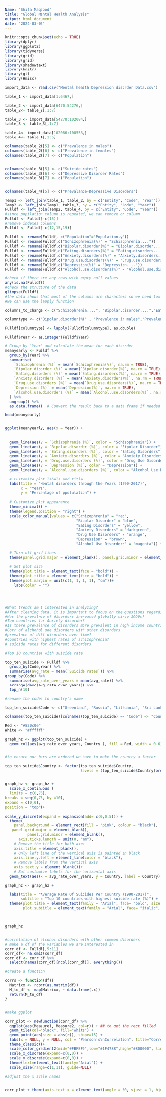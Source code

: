 ```yaml
---
Name: "Shifa Maqsood"
title: "Global Mental Health Analysis"
output: html_document
date: "2024-03-02"
---
```


```r
knitr::opts_chunk$set(echo = TRUE)
library(dplyr)
library(ggplot2)
library(tidyverse)
library(grid)
library(grid)
library(shadowtext)
library(knitr)
library(gt)
library(Hmisc)
```

```r
import_data <- read.csv("Mental health Depression disorder Data.csv")

```

```r

table_1 <- import_data[1:6467,]

table_2 <- import_data[6470:54276,]
table_2<- table_2[,1:7]

table_3 <- import_data[54278:102084,]
table_3 <- table_3[,1:7]

table_4<- import_data[102086:108553,]
table_4<- table_4[,1:5]

```

```r
colnames(table_2)[5] <- c("Prevalence in males")
colnames(table_2)[6] <- c("Prevalence in females")
colnames(table_2)[7] <- c("Population")


colnames(table_3)[5] <- c("Suicide rates")
colnames(table_3)[6] <- c("Depressive Disorder Rates")
colnames(table_3)[7] <- c("Population")


colnames(table_4)[5] <- c("Prevalance-Depressive Disorders")
```

```r
Temp1 <- left_join(table_1, table_2, by = c("Entity", "Code", "Year"))
Temp2 <- left_join(Temp1, table_3, by = c("Entity", "Code", "Year"))
Fulldf <- left_join(Temp2, table_4, by = c("Entity", "Code", "Year"))
#since popilation column is repeated, we can remove on column
Fulldf <- Fulldf[-c(15)]
#remove indexes columns 
Fulldf <- Fulldf[-c(12,15,19)]

Fulldf <- rename(Fulldf, c("Population"="Population.y"))
Fulldf <- rename(Fulldf,c("Schizophrenia(%)" = "Schizophrenia...."))
Fulldf <- rename(Fulldf,c("Bipolar.disorder(%)" = "Bipolar.disorder...."))
Fulldf <- rename(Fulldf,c("Eating.disorders(%)" = "Eating.disorders...."))
Fulldf <- rename(Fulldf,c("Anxiety.disorders(%)" = "Anxiety.disorders...."))
Fulldf <- rename(Fulldf,c("Drug.use.disorders(%)" = "Drug.use.disorders...."))
Fulldf <- rename(Fulldf,c("Depression(%)" = "Depression...."))
Fulldf <- rename(Fulldf,c("Alcohol.use.disorders(%)" = "Alcohol.use.disorders...."))


```


```r
#check if there are any rows with empty null values 
any(is.na(Fulldf))
#check the structure of the data 
glimpse(Fulldf)
#the data shows that most of the columns are characters so we need tox convert them to double data type 
#we can use the lapply function

columns_to_change <- c("Schizophrenia....", "Bipolar.disorder....","Eating.disorders....","Anxiety.disorders....", "Drug.use.disorders....", "Depression....", "Alcohol.use.disorders....", "Prevalence in males", "Prevalence in females","Suicide rates", "Depressive Disorder Rates", "Population", "Prevalance-Depressive Disorders")

columntype <- c("Bipolar.disorder(%)" , "Prevalence in males","Prevalence in females","Suicide rates","Depressive Disorder Rates","Population", "Prevalance-Depressive Disorders")

Fulldf[columntype] <- lapply(Fulldf[columntype], as.double)

Fulldf$Year <- as.integer(Fulldf$Year)
```


```r

# Group by 'Year' and calculate the mean for each disorder
meanyearly <- Fulldf %>%
  group_by(Year) %>%
  summarise(
    `Schizophrenia (%)` = mean(`Schizophrenia(%)`, na.rm = TRUE),
    `Bipolar.disorder (%)` = mean(`Bipolar.disorder(%)`, na.rm = TRUE),
    `Eating.disorders (%)` = mean(`Eating.disorders(%)`, na.rm = TRUE),
    `Anxiety.disorders (%)` = mean(`Anxiety.disorders(%)`, na.rm = TRUE),
    `Drug.use.disorders (%)` = mean(`Drug.use.disorders(%)`, na.rm = TRUE),
    `Depression (%)` = mean(`Depression(%)`, na.rm = TRUE),
    `Alcohol.use.disorders (%)` = mean(`Alcohol.use.disorders(%)`, na.rm = TRUE)
  ) %>%
  ungroup() %>%
  as.data.frame()  # Convert the result back to a data frame if needed

head(meanyearly)



```






```r
ggplot(meanyearly, aes(x = Year)) +
  
 
  geom_line(aes(y = `Schizophrenia (%)`, color = "Schizophrenia")) +
  geom_line(aes(y = `Bipolar.disorder (%)`, color = "Bipolar Disorder")) +
  geom_line(aes(y = `Eating.disorders (%)`, color = "Eating Disorders")) +
  geom_line(aes(y = `Anxiety.disorders (%)`, color = "Anxiety Disorders")) +
  geom_line(aes(y = `Drug.use.disorders (%)`, color = "Drug Use Disorders")) +
  geom_line(aes(y = `Depression (%)`, color = "Depression")) +
  geom_line(aes(y = `Alcohol.use.disorders (%)`, color = "Alcohol Use Disorders")) +
  
  # Customize plot labels and title
  labs(title = "Mental disorders through the Years (1990-2017)",
       x = "Years",
       y = "Percentage of ppolulation") +
  
  # Customize plot appearance
  theme_minimal() +
  theme(legend.position = "right") +
  scale_color_manual(values = c("Schizophrenia" = "red",
                                "Bipolar Disorder" = "blue",
                                "Eating Disorders" = "yellow",
                                "Anxiety Disorders" = "darkgreen",
                                "Drug Use Disorders" = "orange",
                                "Depression" = "brown",
                                "Alcohol Use Disorders" = "magenta")) +
  
  # Turn off grid lines
  theme(panel.grid.major = element_blank(), panel.grid.minor = element_blank()) +
  
  # Set plot size
  theme(plot.title = element_text(face = "bold")) +
  theme(plot.title = element_text(face = "bold")) +
  theme(plot.margin = unit(c(1, 1, 1, 1), "cm"))+
    labs(color = "") 





```

```r
#What trends am I interested in analyzing?
#After cleaning data, it is important to focus on the questions regarding the dataset that interest you the most 
#Has the prevalnce of disorders increased globally since 1990s?
#Top countries for Anxiety disorder?
#Is there prevalance of disorders more prevalent in high income countries?
#Corr of alchohol ude disorders with other disorders 
#prevalnce of diff disorders over time?
#countries with highest rates of schizophrenia?
# suicide rates for different disorders
```

```r

#Top 10 countries with suicide rate 

top_ten_suicide <- Fulldf %>%
  group_by(Code,Year) %>%
  summarise(avg_rate = mean(`Suicide rates`)) %>%
group_by(Code) %>%
  summarise(avg_rate_over_years = mean(avg_rate)) %>%
  arrange(desc(avg_rate_over_years)) %>%
  top_n(10)

#rename the codes to country's name 

top_ten_suicide$Code <- c("Greenland", "Russia", "Lithuania", "Sri Lanka","Kazakhstan", "Lesotho", "Belarus", "Zimbabwe", "Kiribati", "Guyana")

colnames(top_ten_suicide)[colnames(top_ten_suicide) == "Code"] <- "Country"


```

```r

Red <- "#820c0e"
White <- "#ffffff"

```


```r

graph_hz <- ggplot(top_ten_suicide) +
  geom_col(aes(avg_rate_over_years, Country ), fill = Red, width = 0.6)


#to ensure our bars are ordered we have to make the country a factor

top_ten_suicide$Country <- factor(top_ten_suicide$Country, 
                                  levels = (top_ten_suicide$Country[order(top_ten_suicide$avg_rate_over_years)]))


graph_hz <- graph_hz + 
  scale_x_continuous (
  limits = c(0,75),
breaks = seq(0,75, by =10),
expand = c(0,0),
position = "top")+
  
scale_y_discrete(expand = expansion(add= c(0,0.5))) +
  theme(
    panel.background = element_rect(fill = "pink", colour = "black"),
   panel.grid.major = element_blank(),
          panel.grid.minor = element_blank(),
      axis.ticks.length = unit(0, "mm"),
    # Remove the title for both axes
    axis.title = element_blank(),
    # Only left line of the vertical axis is painted in black
    axis.line.y.left = element_line(color = "black"),
    # Remove labels from the vertical axis
    axis.text.y = element_blank())+
    # But customize labels for the horizontal axis
  geom_text(aes(x = avg_rate_over_years, y = Country, label = Country),colour = "white", hjust = 0.999)

graph_hz <- graph_hz +
  
  labs(title = "Average Rate Of Suicides Per Country (1990-2017)",
       subtitle = "Top 10 countries with highest suicide rate (%)") +
  theme(plot.title = element_text(family = "Arial", face= "bold", size = "18"),
        plot.subtitle = element_text(family = "Arial", face= "italic", size = "14") )
  


graph_hz



```
```r
#correlation of alcohol disorders with other common disorders 
# make a df of the variables we are interested in
corr_df <- Fulldf[,5:11]
corr_df<- na.omit(corr_df)
corr_df <- corr_df %>%
  select(names(corr_df)[ncol(corr_df)], everything())

#create a function 

corrs <- function(df){
  Matrixx <- rcorr(as.matrix(df))
  M_to_df <- map(Matrixx, ~ data.frame(.x))
  return(M_to_df)
}



```



```r
#make ggplot 

corr_plot <- newfunction(corr_df) %>%
  ggplot(aes(Measure1, Measure2, col=r)) + ## to get the rect filled
  geom_tile(col="black", fill="white") +
  geom_point(aes(size = abs(r)), shape=15) +
  labs(x = NULL, y = NULL, col = "Pearson's\nCorrelation", title="Correlation of Alcohol Disorder With Other Disorders ") +
  theme_classic()+
  scale_color_gradient2(mid="#FBFEF9",low="#1F4788",high="#800000", limits=c(-1,1))  +
  scale_x_discrete(expand=c(0,0)) +
  scale_y_discrete(expand=c(0,0)) +
  theme(text=element_text(family="Arial")) +
  scale_size(range=c(1,11), guide=NULL) 

#adjust the x scale names 


corr_plot + theme(axis.text.x = element_text(angle = 60, vjust = 1, hjust = 1))




```



